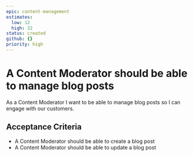 ```yaml
---
epic: content-management
estimates:
  low: 12
  high: 32
status: created
github: {}
priority: high
---
```


# A Content Moderator should be able to manage blog posts

As a Content Moderator I want to be able to manage blog posts so I can engage with our customers.

## Acceptance Criteria

- A Content Moderator should be able to create a blog post
- A Content Moderator should be able to update a blog post
